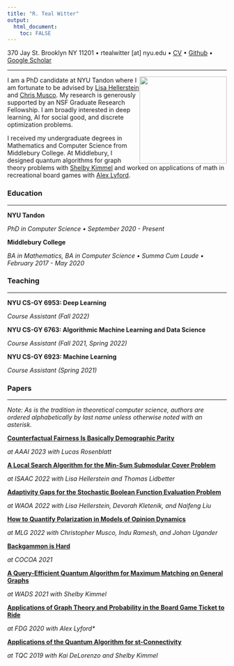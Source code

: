 ```yaml
---
title: "R. Teal Witter"
output: 
  html_document:
    toc: FALSE
---
```


370 Jay St. Brooklyn NY 11201 • rtealwitter [at] nyu.edu • [CV](files/cv.pdf) • [Github](https://github.com/rtealwitter) • [Google Scholar](https://scholar.google.com/citations?user=B2hIq-cAAAAJ&hl=en)

___ 

<img src="files/headshot.jpeg" style="float: right" width="200" />
I am a PhD candidate at NYU Tandon where I am fortunate to be advised 
by [Lisa Hellerstein](https://cse.engineering.nyu.edu/~hstein/) and [Chris Musco](https://www.chrismusco.com/). 
My research is generously supported by an NSF Graduate Research Fellowship. 
I am broadly interested in deep learning, AI for social good, and discrete optimization problems.

I received my undergraduate degrees in Mathematics and Computer Science from Middlebury College.
At Middlebury, I designed quantum algorithms for graph theory problems with [Shelby Kimmel](http://shelbykimmel.com/)
and worked on applications of math in recreational board games with [Alex Lyford](https://www.middlebury.edu/academics/math/faculty/node/550503).

### Education

--- 

**NYU Tandon**

*PhD in Computer Science • September 2020 - Present*

**Middlebury College**

*BA in Mathematics, BA in Computer Science • Summa Cum Laude • February 2017 - May 2020*


### Teaching

---

**NYU CS-GY 6953: Deep Learning**

*Course Assistant (Fall 2022)*

**NYU CS-GY 6763: Algorithmic Machine Learning and Data Science**

*Course Assistant (Fall 2021, Spring 2022)*

**NYU CS-GY 6923: Machine Learning**

*Course Assistant (Spring 2021)*

### Papers

---

*Note: As is the tradition in theoretical computer science, authors are ordered alphabetically by last name unless otherwise noted with an asterisk.*

**[Counterfactual Fairness Is Basically Demographic Parity](https://arxiv.org/abs/2208.03843)**

*at AAAI 2023 with Lucas Rosenblatt*


**[A Local Search Algorithm for the Min-Sum Submodular Cover Problem](https://arxiv.org/abs/2209.03054)**

*at ISAAC 2022 with Lisa Hellerstein and Thomas Lidbetter*


**[Adaptivity Gaps for the Stochastic Boolean Function Evaluation Problem](https://arxiv.org/abs/2208.03810)**

*at WAOA 2022 with Lisa Hellerstein, Devorah Kletenik, and Naifeng Liu*

**[How to Quantify Polarization in Models of Opinion Dynamics](https://arxiv.org/abs/2110.11981)**

*at MLG 2022 with Christopher Musco, Indu Ramesh, and Johan Ugander*


**[Backgammon is Hard](https://arxiv.org/abs/2106.16172)**

*at COCOA 2021*

**[A Query-Efficient Quantum Algorithm for Maximum Matching on General Graphs](https://arxiv.org/abs/2010.02324)**

*at WADS 2021 with Shelby Kimmel*

**[Applications of Graph Theory and Probability in the Board Game Ticket to Ride](https://dl.acm.org/doi/10.1145/3402942.3402963)**

*at FDG 2020 with Alex Lyford\**

**[Applications of the Quantum Algorithm for st-Connectivity](https://arxiv.org/abs/1904.05995)**

*at TQC 2019 with Kai DeLorenzo and Shelby Kimmel*

<br/>
